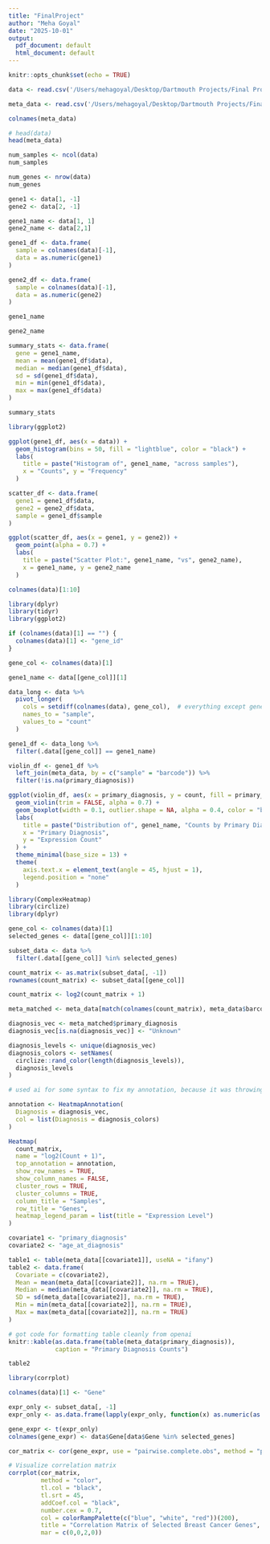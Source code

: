 ```yaml
---
title: "FinalProject"
author: "Meha Goyal"
date: "2025-10-01"
output:
  pdf_document: default
  html_document: default
---
```


```r
knitr::opts_chunk$set(echo = TRUE)
```

```r
data <- read.csv('/Users/mehagoyal/Desktop/Dartmouth Projects/Final Project/counts.csv', check.names = FALSE)
```

```r
meta_data <- read.csv('/Users/mehagoyal/Desktop/Dartmouth Projects/Final Project/meta_data.csv', check.names = FALSE)
```

```r
colnames(meta_data)
```


```r
# head(data)
head(meta_data)
```


```r
num_samples <- ncol(data)
num_samples

num_genes <- nrow(data)
num_genes
```

```r
gene1 <- data[1, -1]
gene2 <- data[2, -1]

gene1_name <- data[1, 1]  
gene2_name <- data[2,1]

gene1_df <- data.frame(
  sample = colnames(data)[-1],
  data = as.numeric(gene1)
)

gene2_df <- data.frame(
  sample = colnames(data)[-1],
  data = as.numeric(gene2)
)

gene1_name

gene2_name
```

```r
summary_stats <- data.frame(
  gene = gene1_name,
  mean = mean(gene1_df$data),
  median = median(gene1_df$data),
  sd = sd(gene1_df$data),
  min = min(gene1_df$data),
  max = max(gene1_df$data)
)

summary_stats
```

```r
library(ggplot2)

ggplot(gene1_df, aes(x = data)) +
  geom_histogram(bins = 50, fill = "lightblue", color = "black") +
  labs(
    title = paste("Histogram of", gene1_name, "across samples"),
    x = "Counts", y = "Frequency"
  )
```

```r
scatter_df <- data.frame(
  gene1 = gene1_df$data,
  gene2 = gene2_df$data,
  sample = gene1_df$sample
)

ggplot(scatter_df, aes(x = gene1, y = gene2)) +
  geom_point(alpha = 0.7) +
  labs(
    title = paste("Scatter Plot:", gene1_name, "vs", gene2_name),
    x = gene1_name, y = gene2_name
  )
```

```r
colnames(data)[1:10]

```

```r
library(dplyr)
library(tidyr)
library(ggplot2)

if (colnames(data)[1] == "") {
  colnames(data)[1] <- "gene_id"
}

gene_col <- colnames(data)[1]

gene1_name <- data[[gene_col]][1]

data_long <- data %>%
  pivot_longer(
    cols = setdiff(colnames(data), gene_col),  # everything except gene_id
    names_to = "sample",
    values_to = "count"
  )

gene1_df <- data_long %>%
  filter(.data[[gene_col]] == gene1_name)

violin_df <- gene1_df %>%
  left_join(meta_data, by = c("sample" = "barcode")) %>%
  filter(!is.na(primary_diagnosis))

ggplot(violin_df, aes(x = primary_diagnosis, y = count, fill = primary_diagnosis)) +
  geom_violin(trim = FALSE, alpha = 0.7) +
  geom_boxplot(width = 0.1, outlier.shape = NA, alpha = 0.4, color = "black") +
  labs(
    title = paste("Distribution of", gene1_name, "Counts by Primary Diagnosis"),
    x = "Primary Diagnosis",
    y = "Expression Count"
  ) +
  theme_minimal(base_size = 13) +
  theme(
    axis.text.x = element_text(angle = 45, hjust = 1),
    legend.position = "none"
  )

```



```r
library(ComplexHeatmap)
library(circlize)
library(dplyr)

gene_col <- colnames(data)[1]
selected_genes <- data[[gene_col]][1:10]

subset_data <- data %>%
  filter(.data[[gene_col]] %in% selected_genes)

count_matrix <- as.matrix(subset_data[, -1])
rownames(count_matrix) <- subset_data[[gene_col]]

count_matrix <- log2(count_matrix + 1)

meta_matched <- meta_data[match(colnames(count_matrix), meta_data$barcode), ]

diagnosis_vec <- meta_matched$primary_diagnosis
diagnosis_vec[is.na(diagnosis_vec)] <- "Unknown"

diagnosis_levels <- unique(diagnosis_vec)
diagnosis_colors <- setNames(
  circlize::rand_color(length(diagnosis_levels)),
  diagnosis_levels
)

# used ai for some syntax to fix my annotation, because it was throwing an error about column formatting

annotation <- HeatmapAnnotation(
  Diagnosis = diagnosis_vec,
  col = list(Diagnosis = diagnosis_colors)
)

Heatmap(
  count_matrix,
  name = "log2(Count + 1)",
  top_annotation = annotation,
  show_row_names = TRUE,
  show_column_names = FALSE,
  cluster_rows = TRUE,
  cluster_columns = TRUE,
  column_title = "Samples",
  row_title = "Genes",
  heatmap_legend_param = list(title = "Expression Level")
)

```


```r
covariate1 <- "primary_diagnosis"
covariate2 <- "age_at_diagnosis"

table1 <- table(meta_data[[covariate1]], useNA = "ifany")
table2 <- data.frame(
  Covariate = c(covariate2),
  Mean = mean(meta_data[[covariate2]], na.rm = TRUE),
  Median = median(meta_data[[covariate2]], na.rm = TRUE),
  SD = sd(meta_data[[covariate2]], na.rm = TRUE),
  Min = min(meta_data[[covariate2]], na.rm = TRUE),
  Max = max(meta_data[[covariate2]], na.rm = TRUE)
)

# got code for formatting table cleanly from openai
knitr::kable(as.data.frame(table(meta_data$primary_diagnosis)),
             caption = "Primary Diagnosis Counts")

```
```r
table2
```

```r

library(corrplot)

colnames(data)[1] <- "Gene"

expr_only <- subset_data[, -1]
expr_only <- as.data.frame(lapply(expr_only, function(x) as.numeric(as.character(x))))

gene_expr <- t(expr_only)
colnames(gene_expr) <- data$Gene[data$Gene %in% selected_genes]

cor_matrix <- cor(gene_expr, use = "pairwise.complete.obs", method = "pearson")

# Visualize correlation matrix
corrplot(cor_matrix,
         method = "color",
         tl.col = "black",
         tl.srt = 45,
         addCoef.col = "black",
         number.cex = 0.7,
         col = colorRampPalette(c("blue", "white", "red"))(200),
         title = "Correlation Matrix of Selected Breast Cancer Genes",
         mar = c(0,0,2,0))

```

